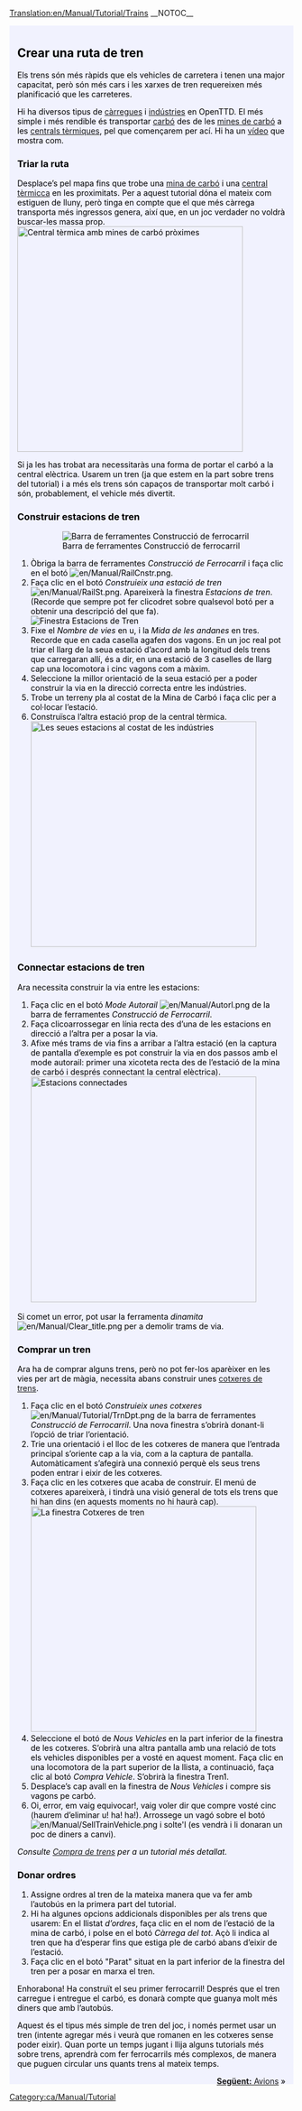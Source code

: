 [[Translation:en/Manual/Tutorial/Trains]]
__NOTOC__
{{en/Tabs|5|3
|ca/Manual/Tutorial/Tutorial|1. Primers passos<!--
-->|ca/Manual/Tutorial/Autobusos|2. Autobusos<!--
-->|ca/Manual/Tutorial/Trens|3. Trens<!--
-->|ca/Manual/Tutorial/Avions|4. Avions<!--
-->|ca/Manual/Tutorial/Final|5. Per a acabar...}}
<div style="padding:.5em 1em 1em 1em; border-top:none; background-color:#f1f2fe; color:#000;">
{{ca/Manual/Tutorial/Tutorial}}
==Crear una ruta de tren==
Els trens són més ràpids que els vehicles de carretera i tenen una major capacitat, però són més cars i les xarxes de tren requereixen més planificació que les carreteres.

Hi ha diversos tipus de [[ca/Manual/Càrrega|càrregues]] i [[ca/Indústria|indústries]] en OpenTTD. El més simple i més rendible és transportar [[ca/Carbó|carbó]] des de les [[ca/Mina de carbó|mines de carbó]] a les [[ca/Central tèrmica|centrals tèrmiques]], pel que començarem per ací. Hi ha un [http://www.cs.helsinki.fi/u/ihonkone/ottd_tut.ogg vídeo] que mostra com.

===Triar la ruta===
Desplace’s pel mapa fins que trobe una [[ca/Mina de carbó|mina de carbó]] i una [[ca/Central tèrmica|central tèrmicca]] en les proximitats. Per a aquest tutorial dóna el mateix com estiguen de lluny, però tinga en compte que el que més càrrega transporta més ingressos genera, així que, en un joc verdader no voldrà buscar-les massa prop.
[[File:en/Manual/Tutorial/Tutorial1.png|thumb|none|400px|Central tèrmica amb mines de carbó pròximes]]

Si ja les has trobat ara necessitaràs una forma de portar el carbó a la central elèctrica. Usarem un tren (ja que estem en la part sobre trens del tutorial) i a més els trens són capaços de transportar molt carbó i són, probablement, el vehicle més divertit. 

===Construir estacions de tren===
:[[File:ca/Manual/Railroad Construction.png|frame|none|Barra de ferramentes Construcció de ferrocarril]]
#Òbriga la barra de ferramentes ''Construcció de Ferrocarril'' i faça clic en el botó [[File:en/Manual/RailCnstr.png]].
#Faça clic en el botó ''Construieix una estació de tren'' [[File:en/Manual/RailSt.png]]. Apareixerà la  finestra ''Estacions de tren''. (Recorde que sempre pot fer clicodret sobre qualsevol botó per a obtenir una descripció del que fa).<br/>[[File:ca/Manual/Stationgui.png|frame|none|Finestra Estacions de Tren]]
#Fixe el ''Nombre de vies'' en u, i la ''Mida de les andanes'' en tres. Recorde que en cada casella agafen dos vagons. En un joc real pot triar el llarg de la seua estació d’acord amb la longitud dels trens que carregaran allí, és a dir, en una estació de 3 caselles de llarg cap una locomotora i cinc vagons com a màxim.
#Seleccione la millor orientació de la seua estació per a poder construir la via en la direcció correcta entre les indústries.
#Trobe un terreny pla al costat de la Mina de Carbó i faça clic per a col·locar l’estació.
#Construïsca l’altra estació prop de la central tèrmica.<br/>[[File:en/Manual/Tutorial/Tutorial2.png|thumb|none|400px|Les seues estacions al costat de les indústries]]

===Connectar estacions de tren===
Ara necessita construir la via entre les estacions: 
#Faça clic en el botó ''Mode Autorail'' [[File:en/Manual/Autorl.png]] de la barra de ferramentes ''Construcció de Ferrocarril''.
#Faça clicoarrossegar en línia recta des d’una de les estacions en direcció a l’altra per a posar la via.
#Afixe més trams de via fins a arribar a l’altra estació (en la captura de pantalla d’exemple es pot construir la via en dos passos amb el mode autorail: primer una xicoteta recta des de l’estació de la mina de carbó i després connectant la central elèctrica).<br/>[[File:en/Manual/Tutorial/Tutorial3.png|thumb|400px|none|Estacions connectades]]

Si comet un error, pot usar la ferramenta ''dinamita'' [[File:en/Manual/Clear title.png]] per a demolir trams de via.

===Comprar un tren===
Ara ha de comprar alguns trens, però no pot fer-los aparèixer en les vies per art de màgia, necessita abans construir unes [[ca/Manual/Cotxeres i depòsits|cotxeres de trens]].

#Faça clic en el botó ''Construieix unes cotxeres'' [[File:en/Manual/Tutorial/TrnDpt.png]] de la barra de ferramentes ''Construcció de Ferrocarril''. Una nova finestra s’obrirà donant-li l’opció de triar l’orientació.
#Trie una orientació i el lloc de les cotxeres de manera que l’entrada principal s’oriente cap a la via, com a la captura de pantalla. Automàticament s’afegirà una connexió perquè els seus trens poden entrar i eixir de les cotxeres.
#Faça clic en les cotxeres que acaba de construir. El menú de cotxeres apareixerà, i tindrà una visió general de tots els trens que hi han dins (en aquests moments no hi haurà cap).<br/>[[File:ca/Manual/Tutorial/Tutorial4.png|thumb|none|400px|La finestra Cotxeres de tren]]
#Seleccione el botó de ''Nous Vehicles'' en la part inferior de la finestra de les cotxeres. S’obrirà una altra pantalla amb una relació de tots els vehicles disponibles per a vosté en aquest moment. Faça clic en una locomotora de la part superior de la llista, a continuació, faça clic al botó ''Compra Vehicle''. S’obrirà la finestra Tren1.
#Desplace’s cap avall en la finestra de ''Nous Vehicles'' i compre sis vagons pe carbó.
#Oi, error, em vaig equivocar!, vaig voler dir que compre vosté cinc (haurem d’eliminar u! ha! ha!). Arrossege un vagó sobre el botó [[File:en/Manual/SellTrainVehicle.png]] i solte'l (es vendrà i li donaran un poc de diners a canvi).

''Consulte [[ca/Manual/Compra de trens|Compra de trens]] per a un tutorial més detallat.''

===Donar ordres===
#Assigne ordres al tren de la mateixa manera que va fer amb l’autobús en la primera part del tutorial.
#Hi ha algunes opcions addicionals disponibles per als trens que usarem: En el llistat ''d’ordres'', faça clic en el nom de l’estació de la mina de carbó, i polse en el botó ''Càrrega del tot''. Açò li indica al tren que ha d’esperar fins que estiga ple de carbó abans d’eixir de l’estació.
#Faça clic en el botó "Parat" situat en la part inferior de la finestra del tren per a posar en marxa el tren.

Enhorabona! Ha construït el seu primer ferrocarril! Després que el tren carregue i entregue el carbó, es donarà compte que guanya molt més diners que amb l’autobús.

Aquest és el tipus més simple de tren del joc, i només permet usar un tren (intente agregar més i veurà que romanen en les cotxeres sense poder eixir). Quan porte un temps jugant i llija alguns tutorials més sobre trens, aprendrà com fer ferrocarrils més complexos, de manera que puguen circular uns quants trens al mateix temps.

<span style="float: right">[[ca/Manual/Tutorial/Avions|'''Següent:''' Avions]] &raquo;</span>
</div>
[[Category:ca/Manual/Tutorial]]